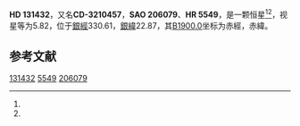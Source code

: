 {{Starbox begin
| name = HD 131432
}}
{{Starbox observe
| epoch = [[J2000.0|J2000.0]]
| constell = {{星座名待查}}<ref name=SIMBAD>{{cite web
 | url=http://simbad.u-strasbg.fr/simbad/sim-id?Ident=HR+5549
 | title =Pulsating variable Star
 | publisher=Centre de Données astronomiques de Strasbourg
 | work=SIMBAD
 | accessdate=2012-07-13}}</ref><ref name=DATA>{{cite web
 | url=http://vizier.u-strasbg.fr/viz-bin/VizieR-5?-out.add=.&-source=5050&-corr=PK=HR&-out.max=9999&HR=5549
 | title=VizieR Detailed Page
 | accessdate=2012-07-13
 | archive-date=2016-03-05
 | archive-url=https://web.archive.org/web/20160305093433/http://vizier.u-strasbg.fr/viz-bin/VizieR-5?-out.add=.&-source=5050&-corr=PK=HR&-out.max=9999&HR=5549
 | dead-url=no
 }}</ref>
| 星官 = 
| ra = {{RA|14|54|38}}<ref name=SIMBAD /><ref name=DATA />
| dec = {{DEC|-33|18|2}}<ref name=SIMBAD /><ref name=DATA />
| appmag_v = 5.82<ref name=SIMBAD /><ref name=DATA />
}}
{{Starbox character
| class = K2III<ref name=SIMBAD /><ref name=DATA />
| b-v = 1.42<ref name=SIMBAD /><ref name=DATA />
| u-b = <ref name=SIMBAD /><ref name=DATA />
| r-i = <ref name=SIMBAD /><ref name=DATA />
| variable = 
}}
{{Starbox astrometry
| radial_v = 
| prop_mo_ra = -24
| parallax = 
| p_error = 
}}
{{Starbox catalog
| names =CD-3210457，[[SAO星表|SAO]] 206079，[[HD星表|HD]] 131432，[[HR星表|HR]] 5549}}
{{Starbox reference |Simbad=HR+5549}}
{{Starbox end}}

'''HD 131432'''，又名'''CD-3210457'''，'''SAO 206079'''、'''HR 5549'''，是一颗恒星<ref name=SIMBAD /><ref name=DATA />，视星等为5.82，位于[[銀道座標系|銀經]]330.61，[[銀道座標系|銀緯]]22.87，其[[B1900.0|B1900.0]]坐标为赤經{{RA|14|48|31.3}}，赤緯{{DEC|-32|22.87|33}}。

== 参考文献 ==
{{reflist}}

{{star-stub}}

[[Category:HD和HDE天體|131432]]
[[Category:HR天體|5549]]
[[Category:SAO天體|206079]]